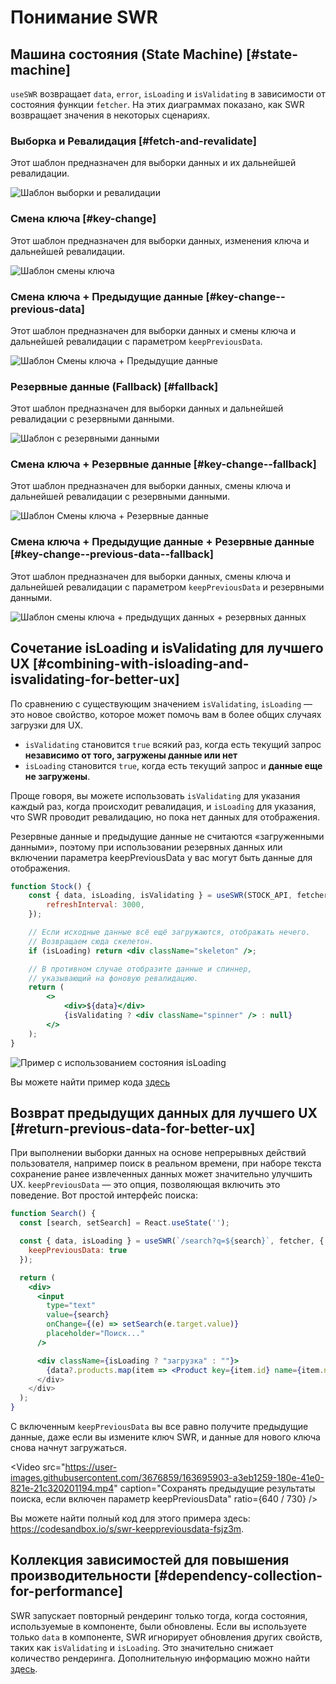 
# Понимание SWR

## Машина состояния (State Machine) [#state-machine]

`useSWR` возвращает `data`, `error`, `isLoading` и `isValidating` в зависимости от состояния функции `fetcher`. На этих диаграммах показано, как SWR возвращает значения в некоторых сценариях.

### Выборка и Ревалидация [#fetch-and-revalidate]

Этот шаблон предназначен для выборки данных и их дальнейшей ревалидации.

![Шаблон выборки и ревалидации](/img/understanding/fetch-and-revalidate.svg)

### Смена ключа [#key-change]

Этот шаблон предназначен для выборки данных, изменения ключа и дальнейшей ревалидации.

![Шаблон смены ключа](/img/understanding/key-change.svg)

### Смена ключа + Предыдущие данные [#key-change--previous-data]

Этот шаблон предназначен для выборки данных и смены ключа и дальнейшей ревалидации с параметром `keepPreviousData`.

![Шаблон Смены ключа + Предыдущие данные](/img/understanding/key-change-previous-data.svg)

### Резервные данные (Fallback) [#fallback]

Этот шаблон предназначен для выборки данных и дальнейшей ревалидации с резервными данными.

![Шаблон с резервными данными](/img/understanding/fallback.svg)

### Смена ключа + Резервные данные [#key-change--fallback]

Этот шаблон предназначен для выборки данных, смены ключа и дальнейшей ревалидации с резервными данными.

![Шаблон Смены ключа + Резервные данные](/img/understanding/key-change-fallback.svg)

### Смена ключа + Предыдущие данные + Резервные данные [#key-change--previous-data--fallback]

Этот шаблон предназначен для выборки данных, смены ключа и дальнейшей ревалидации с параметром `keepPreviousData` и резервными данными.

![Шаблон смены ключа + предыдущих данных + резервных данных](/img/understanding/key-change-previous-data-fallback.svg)

## Сочетание isLoading и isValidating для лучшего UX [#combining-with-isloading-and-isvalidating-for-better-ux]

По сравнению с существующим значением `isValidating`, `isLoading` — это новое свойство, которое может помочь вам в более общих случаях загрузки для UX.

-   `isValidating` становится `true` всякий раз, когда есть текущий запрос **независимо от того, загружены данные или нет**
-   `isLoading` становится `true`, когда есть текущий запрос и **данные еще не загружены**.

Проще говоря, вы можете использовать `isValidating` для указания каждый раз, когда происходит ревалидация, и `isLoading` для указания, что SWR проводит ревалидацию, но пока нет данных для отображения.

<Callout emoji="📝">
    Резервные данные и предыдущие данные не считаются «загруженными данными», поэтому при использовании резервных данных или включении параметра
    keepPreviousData у вас могут быть данные для отображения.
</Callout>

```jsx
function Stock() {
    const { data, isLoading, isValidating } = useSWR(STOCK_API, fetcher, {
        refreshInterval: 3000,
    });

    // Если исходные данные всё ещё загружаются, отображать нечего.
    // Возвращаем сюда скелетон.
    if (isLoading) return <div className="skeleton" />;

    // В противном случае отобразите данные и спиннер,
    // указывающий на фоновую ревалидацию.
    return (
        <>
            <div>${data}</div>
            {isValidating ? <div className="spinner" /> : null}
        </>
    );
}
```

![Пример с использованием состояния isLoading](/img/understanding/isloading.gif)

Вы можете найти пример кода [здесь](https://codesandbox.io/s/swr-isloading-jtopow)

## Возврат предыдущих данных для лучшего UX [#return-previous-data-for-better-ux]

При выполнении выборки данных на основе непрерывных действий пользователя, например поиск в реальном времени, при наборе текста сохранение ранее извлеченных данных может значительно улучшить UX. `keepPreviousData` — это опция, позволяющая включить это поведение. Вот простой интерфейс поиска:

```jsx
function Search() {
  const [search, setSearch] = React.useState('');

  const { data, isLoading } = useSWR(`/search?q=${search}`, fetcher, {
    keepPreviousData: true
  });

  return (
    <div>
      <input
        type="text"
        value={search}
        onChange={(e) => setSearch(e.target.value)}
        placeholder="Поиск..."
      />

      <div className={isLoading ? "загрузка" : ""}>
        {data?.products.map(item => <Product key={item.id} name={item.name} />)
      </div>
    </div>
  );
}
```

С включенным `keepPreviousData` вы все равно получите предыдущие данные, даже если вы измените ключ SWR, и данные для нового ключа снова начнут загружаться.

<Video
    src="https://user-images.githubusercontent.com/3676859/163695903-a3eb1259-180e-41e0-821e-21c320201194.mp4"
    caption="Сохранять предыдущие результаты поиска, если включен параметр keepPreviousData"
    ratio={640 / 730}
/>

Вы можете найти полный код для этого примера здесь: https://codesandbox.io/s/swr-keeppreviousdata-fsjz3m.

## Коллекция зависимостей для повышения производительности [#dependency-collection-for-performance]

SWR запускает повторный рендеринг только тогда, когда состояния, используемые в компоненте, были обновлены. Если вы используете только `data` в компоненте, SWR игнорирует обновления других свойств, таких как `isValidating` и `isLoading`. Это значительно снижает количество рендеринга. Дополнительную информацию можно найти [здесь](/docs/advanced/performance#dependency-collection).
